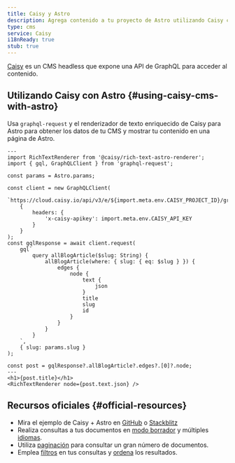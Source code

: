 ```yaml
---
title: Caisy y Astro
description: Agrega contenido a tu proyecto de Astro utilizando Caisy como CMS 
type: cms
service: Caisy
i18nReady: true
stub: true
---
```


[Caisy](https://caisy.io/) es un CMS headless que expone una API de GraphQL para acceder al contenido.

## Utilizando Caisy con Astro \{#using-caisy-cms-with-astro\}

Usa `graphql-request` y el renderizador de texto enriquecido de Caisy para Astro para obtener los datos de tu CMS y mostrar tu contenido en una página de Astro.

```astro title="src/pages/blog/[...slug].astro"
---
import RichTextRenderer from '@caisy/rich-text-astro-renderer';
import { gql, GraphQLClient } from 'graphql-request';

const params = Astro.params;

const client = new GraphQLClient(
	`https://cloud.caisy.io/api/v3/e/${import.meta.env.CAISY_PROJECT_ID}/graphql`,
	{
		headers: {
			'x-caisy-apikey': import.meta.env.CAISY_API_KEY
		}
	}
);
const gqlResponse = await client.request(
	gql`
		query allBlogArticle($slug: String) {
			allBlogArticle(where: { slug: { eq: $slug } }) {
				edges {
					node {
						text {
							json
						}
						title
						slug
						id
					}
				}
			}
		}
	`,
	{ slug: params.slug }
);

const post = gqlResponse?.allBlogArticle?.edges?.[0]?.node;
---
<h1>{post.title}</h1>
<RichTextRenderer node={post.text.json} />
```

## Recursos oficiales \{#official-resources\}

- Mira el ejemplo de Caisy + Astro en [GitHub](https://github.com/caisy-io/caisy-example-astro) o [Stackblitz](https://stackblitz.com/github/caisy-io/caisy-example-astro?file=src%2Fpages%2Fblog%2F%5B...slug%5D.astro)
- Realiza consultas a tus documentos en [modo borrador](https://caisy.io/developer/docs/external-api/localization-and-preview#preview-mode-15) y múltiples [idiomas](https://caisy.io/developer/docs/external-api/localization-and-preview#localization-in-a-graphql-query-8).
- Utiliza [paginación](https://caisy.io/developer/docs/external-api/queries-pagination) para consultar un gran número de documentos.
- Emplea [filtros](https://caisy.io/developer/docs/external-api/external-filter-and-sorting) en tus consultas y [ordena](https://caisy.io/developer/docs/external-api/external-filter-and-sorting#sorting-8) los resultados.
